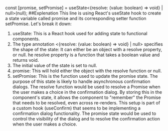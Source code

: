 const [promise, setPromise] = useState<{resolve: (value: boolean) => void} | null>(null);
 ##Explenation
This line is using React's useState hook to create a state variable called promise and its corresponding setter function setPromise. Let's break it down:
1. useState: This is a React hook used for adding state to functional components.
2. The type annotation <{resolve: (value: boolean) => void} | null> specifies the shape of the state:
    It can either be an object with a resolve property, or null.
    he resolve property is a function that takes a boolean value and returns void.
3. The initial value of the state is set to null.
4. promise: This will hold either the object with the resolve function or null.
5. setPromise: This is the function used to update the promise state.
The purpose of this state is likely to handle asynchronous confirmation dialogs. 
The resolve function would be used to resolve a Promise when the user makes a choice in the confirmation dialog. 
By storing this in the component's state, it allows the component to "remember" the Promise that needs to be resolved, even across re-renders.
This setup is part of a custom hook (useConfirm) that seems to be implementing a confirmation dialog functionality. 
The promise state would be used to control the visibility of the dialog and to resolve the confirmation action when the user makes a choice.